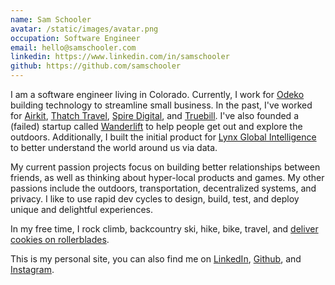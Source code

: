 ```yaml
---
name: Sam Schooler
avatar: /static/images/avatar.png
occupation: Software Engineer
email: hello@samschooler.com
linkedin: https://www.linkedin.com/in/samschooler
github: https://github.com/samschooler
---
```


I am a software engineer living in Colorado. Currently, I work for [Odeko](https://odeko.com) building technology to streamline small business. In the past, I've worked for [Airkit](https://airkit.com), [Thatch Travel](https://thatch.co), [Spire Digital](https://www.spiredigital.com/), and [Truebill](https://truebill.com). I've also founded a (failed) startup called [Wanderlift](https://wanderlift.com) to help people get out and explore the outdoors. Additionally, I built the initial product for [Lynx Global Intelligence](https://lynxglobalintelligence.com) to better understand the world around us via data.

My current passion projects focus on building better relationships between friends, as well as thinking about hyper-local products and games. My other passions include the outdoors, transportation, decentralized systems, and privacy. I like to use rapid dev cycles to design, build, test, and deploy unique and delightful experiences.

In my free time, I rock climb, backcountry ski, hike, bike, travel, and [deliver cookies on rollerblades](/projects/rollerbakers).

This is my personal site, you can also find me on [LinkedIn](https://linkedin.com/in/samschooler), [Github](https://github.com/samschooler), and [Instagram](https://instagram.com/samschooler).
